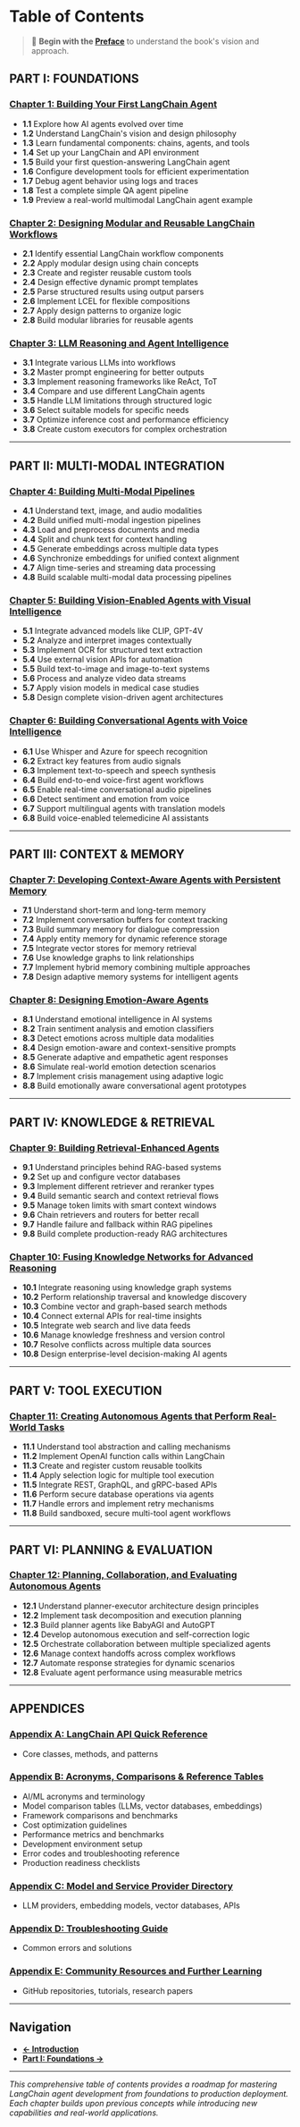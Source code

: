 # Table of Contents

> 📖 **Begin with the [Preface](./preface)** to understand the book's vision and approach.

## **PART I: FOUNDATIONS**

### **[Chapter 1: Building Your First LangChain Agent](./part1-foundations/chapter1)**

- **1.1** Explore how AI agents evolved over time
- **1.2** Understand LangChain's vision and design philosophy
- **1.3** Learn fundamental components: chains, agents, and tools
- **1.4** Set up your LangChain and API environment
- **1.5** Build your first question-answering LangChain agent
- **1.6** Configure development tools for efficient experimentation
- **1.7** Debug agent behavior using logs and traces
- **1.8** Test a complete simple QA agent pipeline
- **1.9** Preview a real-world multimodal LangChain agent example

### **[Chapter 2: Designing Modular and Reusable LangChain Workflows](./part1-foundations/chapter2)**

- **2.1** Identify essential LangChain workflow components
- **2.2** Apply modular design using chain concepts
- **2.3** Create and register reusable custom tools
- **2.4** Design effective dynamic prompt templates
- **2.5** Parse structured results using output parsers
- **2.6** Implement LCEL for flexible compositions
- **2.7** Apply design patterns to organize logic
- **2.8** Build modular libraries for reusable agents

### **[Chapter 3: LLM Reasoning and Agent Intelligence](./part1-foundations/chapter3)**

- **3.1** Integrate various LLMs into workflows
- **3.2** Master prompt engineering for better outputs
- **3.3** Implement reasoning frameworks like ReAct, ToT
- **3.4** Compare and use different LangChain agents
- **3.5** Handle LLM limitations through structured logic
- **3.6** Select suitable models for specific needs
- **3.7** Optimize inference cost and performance efficiency
- **3.8** Create custom executors for complex orchestration

---

## **PART II: MULTI-MODAL INTEGRATION**

### **[Chapter 4: Building Multi-Modal Pipelines](./part2-multimodal/chapter4)**

- **4.1** Understand text, image, and audio modalities
- **4.2** Build unified multi-modal ingestion pipelines
- **4.3** Load and preprocess documents and media
- **4.4** Split and chunk text for context handling
- **4.5** Generate embeddings across multiple data types
- **4.6** Synchronize embeddings for unified context alignment
- **4.7** Align time-series and streaming data processing
- **4.8** Build scalable multi-modal data processing pipelines

### **[Chapter 5: Building Vision-Enabled Agents with Visual Intelligence](./part2-multimodal/chapter5)**

- **5.1** Integrate advanced models like CLIP, GPT-4V
- **5.2** Analyze and interpret images contextually
- **5.3** Implement OCR for structured text extraction
- **5.4** Use external vision APIs for automation
- **5.5** Build text-to-image and image-to-text systems
- **5.6** Process and analyze video data streams
- **5.7** Apply vision models in medical case studies
- **5.8** Design complete vision-driven agent architectures

### **[Chapter 6: Building Conversational Agents with Voice Intelligence](./part2-multimodal/chapter6)**

- **6.1** Use Whisper and Azure for speech recognition
- **6.2** Extract key features from audio signals
- **6.3** Implement text-to-speech and speech synthesis
- **6.4** Build end-to-end voice-first agent workflows
- **6.5** Enable real-time conversational audio pipelines
- **6.6** Detect sentiment and emotion from voice
- **6.7** Support multilingual agents with translation models
- **6.8** Build voice-enabled telemedicine AI assistants

---

## **PART III: CONTEXT & MEMORY**

### **[Chapter 7: Developing Context-Aware Agents with Persistent Memory](./part3-context/chapter7)**

- **7.1** Understand short-term and long-term memory
- **7.2** Implement conversation buffers for context tracking
- **7.3** Build summary memory for dialogue compression
- **7.4** Apply entity memory for dynamic reference storage
- **7.5** Integrate vector stores for memory retrieval
- **7.6** Use knowledge graphs to link relationships
- **7.7** Implement hybrid memory combining multiple approaches
- **7.8** Design adaptive memory systems for intelligent agents

### **[Chapter 8: Designing Emotion-Aware Agents](./part3-context/chapter8)**

- **8.1** Understand emotional intelligence in AI systems
- **8.2** Train sentiment analysis and emotion classifiers
- **8.3** Detect emotions across multiple data modalities
- **8.4** Design emotion-aware and context-sensitive prompts
- **8.5** Generate adaptive and empathetic agent responses
- **8.6** Simulate real-world emotion detection scenarios
- **8.7** Implement crisis management using adaptive logic
- **8.8** Build emotionally aware conversational agent prototypes

---

## **PART IV: KNOWLEDGE & RETRIEVAL**

### **[Chapter 9: Building Retrieval-Enhanced Agents](./part4-retrieval/chapter9)**

- **9.1** Understand principles behind RAG-based systems
- **9.2** Set up and configure vector databases
- **9.3** Implement different retriever and reranker types
- **9.4** Build semantic search and context retrieval flows
- **9.5** Manage token limits with smart context windows
- **9.6** Chain retrievers and routers for better recall
- **9.7** Handle failure and fallback within RAG pipelines
- **9.8** Build complete production-ready RAG architectures

### **[Chapter 10: Fusing Knowledge Networks for Advanced Reasoning](./part4-retrieval/chapter10)**

- **10.1** Integrate reasoning using knowledge graph systems
- **10.2** Perform relationship traversal and knowledge discovery
- **10.3** Combine vector and graph-based search methods
- **10.4** Connect external APIs for real-time insights
- **10.5** Integrate web search and live data feeds
- **10.6** Manage knowledge freshness and version control
- **10.7** Resolve conflicts across multiple data sources
- **10.8** Design enterprise-level decision-making AI agents

---

## **PART V: TOOL EXECUTION**

### **[Chapter 11: Creating Autonomous Agents that Perform Real-World Tasks](./part5-toolexecution/chapter11)**

- **11.1** Understand tool abstraction and calling mechanisms
- **11.2** Implement OpenAI function calls within LangChain
- **11.3** Create and register custom reusable toolkits
- **11.4** Apply selection logic for multiple tool execution
- **11.5** Integrate REST, GraphQL, and gRPC-based APIs
- **11.6** Perform secure database operations via agents
- **11.7** Handle errors and implement retry mechanisms
- **11.8** Build sandboxed, secure multi-tool agent workflows

---

## **PART VI: PLANNING & EVALUATION**

### **[Chapter 12: Planning, Collaboration, and Evaluating Autonomous Agents](./part6-planning/chapter12)**

- **12.1** Understand planner-executor architecture design principles
- **12.2** Implement task decomposition and execution planning
- **12.3** Build planner agents like BabyAGI and AutoGPT
- **12.4** Develop autonomous execution and self-correction logic
- **12.5** Orchestrate collaboration between multiple specialized agents
- **12.6** Manage context handoffs across complex workflows
- **12.7** Automate response strategies for dynamic scenarios
- **12.8** Evaluate agent performance using measurable metrics

---

## **APPENDICES**

### **[Appendix A: LangChain API Quick Reference](./appendices/api-reference)**

- Core classes, methods, and patterns

### **[Appendix B: Acronyms, Comparisons & Reference Tables](./appendices/acronyms-comparisons)**

- AI/ML acronyms and terminology
- Model comparison tables (LLMs, vector databases, embeddings)
- Framework comparisons and benchmarks
- Cost optimization guidelines
- Performance metrics and benchmarks
- Development environment setup
- Error codes and troubleshooting reference
- Production readiness checklists

### **[Appendix C: Model and Service Provider Directory](./appendices/providers)**

- LLM providers, embedding models, vector databases, APIs

### **[Appendix D: Troubleshooting Guide](./appendices/troubleshooting)**

- Common errors and solutions

### **[Appendix E: Community Resources and Further Learning](./appendices/resources)**

- GitHub repositories, tutorials, research papers

---

## Navigation

- **[← Introduction](./)**
- **[Part I: Foundations →](./part1-foundations)**

---

_This comprehensive table of contents provides a roadmap for mastering LangChain agent development from foundations to production deployment. Each chapter builds upon previous concepts while introducing new capabilities and real-world applications._
